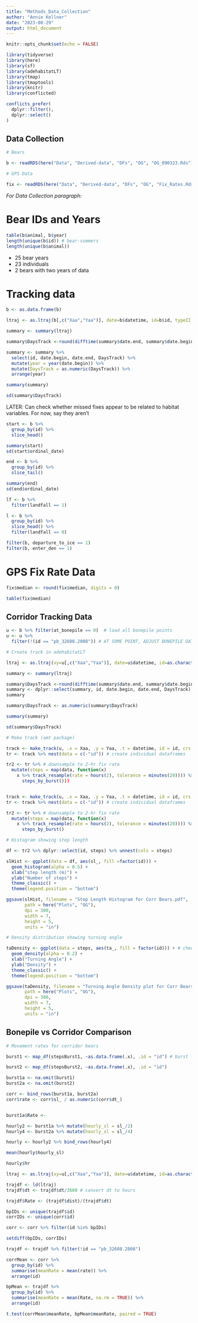 ```yaml
---
title: "Methods_Data_Collection"
author: "Annie Kellner"
date: "2023-08-29"
output: html_document
---
```


```r
knitr::opts_chunk$set(echo = FALSE)
```

```r

library(tidyverse)
library(here)
library(sf)
library(adehabitatLT)
library(tmap)
library(tmaptools)
library(knitr)
library(conflicted)

conflicts_prefer(
  dplyr::filter(),
  dplyr::select()
)
```
## Data Collection

```r

# Bears

b <- readRDS(here("Data", "Derived-data", "DFs", "OG", "OG_090323.Rds"))

# GPS Data

fix <- readRDS(here("Data", "Derived-data", "DFs", "OG", "Fix_Rates.Rds"))

```

*For Data Collection paragraph:* 

# Bear IDs and Years

```r

table(b$animal, b$year)
length(unique(b$id)) # bear-summers
length(unique(b$animal))

```

* 25 bear years
* 23 individuals
* 2 bears with two years of data

# Tracking data

```r

b <- as.data.frame(b)

ltraj <- as.ltraj(b[,c("Xaa","Yaa")], date=b$datetime, id=b$id, typeII = TRUE)

summary <- summary(ltraj)

summary$DaysTrack <-round(difftime(summary$date.end, summary$date.begin, units="days"),digits=1)

summary <- summary %>%
  select(id, date.begin, date.end, DaysTrack) %>%
  mutate(year = year(date.begin)) %>%
  mutate(DaysTrack = as.numeric(DaysTrack)) %>%
  arrange(year) 

summary(summary)

sd(summary$DaysTrack)
```

LATER: Can check whether missed fixes appear to be related to habitat variables. For now, say they aren't

```r

start <- b %>%
  group_by(id) %>%
  slice_head()

summary(start)
sd(start$ordinal_date)

end <- b %>%
  group_by(id) %>%
  slice_tail()

summary(end)
sd(end$ordinal_date)
```

```r

lf <- b %>%
  filter(landfall == 1)

l <- b %>%
  group_by(id) %>%
  slice_head() %>%
  filter(landfall == 0)

filter(b, departure_to_ice == 1)
filter(b, enter_den == 1)

```

# GPS Fix Rate Data

```r

fix$median <- round(fix$median, digits = 0)

table(fix$median)

```
## Corridor Tracking Data

```r

u <- b %>% filter(at_bonepile == 0)  # load all bonepile points
u <- u %>%
  filter(!(id == "pb_32608.2008")) # AT SOME POINT, ADJUST BONEPILE DATES TO REFLECT BONEPILE-ONLY BEAR

# Create track in adehabitatLT

ltraj <- as.ltraj(xy=u[,c("Xaa","Yaa")], date=u$datetime, id=as.character(u$id))

summary <- summary(ltraj)

summary$DaysTrack <-round(difftime(summary$date.end, summary$date.begin, units="days"),digits=1)
summary <- dplyr::select(summary, id, date.begin, date.end, DaysTrack)
summary

summary$DaysTrack <- as.numeric(summary$DaysTrack)

summary(summary)

sd(summary$DaysTrack)

```

```r

# Make track (amt package)

track <- make_track(u, .x = Xaa, .y = Yaa, .t = datetime, id = id, crs = 3338)
tr <- track %>% nest(data = c(-"id")) # create individual dataframes

tr2 <- tr %>% # downsample to 2-hr fix rate
  mutate(steps = map(data, function(x)
    x %>% track_resample(rate = hours(2), tolerance = minutes(20)))) %>% 
      steps_by_burst()))


track <- make_track(u, .x = Xaa, .y = Yaa, .t = datetime, id = id, crs = 3338)
tr <- track %>% nest(data = c(-"id")) # create individual dataframes

tr2 <- tr %>% # downsample to 2-hr fix rate
  mutate(steps = map(data, function(x)
    x %>% track_resample(rate = hours(2), tolerance = minutes(20)))) %>% 
      steps_by_burst()

# Histogram showing step length

df <- tr2 %>% dplyr::select(id, steps) %>% unnest(cols = steps) 

slHist <- ggplot(data = df, aes(sl_, fill =factor(id))) + 
  geom_histogram(alpha = 0.5) + 
  xlab("step length (m)") + 
  ylab("Number of steps") + 
  theme_classic() +
  theme(legend.position = "bottom") 

ggsave(slHist, filename = "Step Length Histogram for Corr Bears.pdf", 
       path = here("Plots", "OG"),
       dpi = 300,
       width = 7,
       height = 5,
       units = "in")

```

```r

# Density distribution showing turning angle

taDensity <- ggplot(data = steps, aes(ta_, fill = factor(id))) + # check dataframe
  geom_density(alpha = 0.2) + 
  xlab("Turning Angle") + 
  ylab("Density") + 
  theme_classic() +
  theme(legend.position = "bottom") 

ggsave(taDensity, filename = "Turning Angle Density plot for Corr Bears.pdf", 
       path = here("Plots", "OG"),
       dpi = 300,
       width = 7,
       height = 5, 
       units = "in")

```

## Bonepile vs Corridor Comparison

```r

# Movement rates for corridor bears

burst1 <- map_df(stepsBurst1, ~as.data.frame(.x), .id = "id") # burst from corridor_used_avail (stepsBurst converted to dataframe)

burst2 <- map_df(stepsBurst2, ~as.data.frame(.x), .id = "id")

burst1a <- na.omit(burst1)
burst2a <- na.omit(burst2)

corr <- bind_rows(burst1a, burst2a)
corr$rate <- corr$sl_ / as.numeric(corr$dt_)


burst1a$Rate <- 

hourly2 <- burst1a %>% mutate(hourly_sl = sl_/2)
hourly4 <- burst2a %>% mutate(hourly_sl = sl_/4)

hourly <- hourly2 %>% bind_rows(hourly4)

mean(hourly$hourly_sl)

hourly$hr

```
```r
ltraj <- as.ltraj(xy=u[,c("Xaa","Yaa")], date=u$datetime, id=as.character(u$id))

trajdf <- ld(ltraj)
trajdf$dt <- trajdf$dt/3600 # convert dt to hours

trajdf$Rate <- (trajdf$dist)/(trajdf$dt)

```

```r

bpIDs <- unique(trajdf$id)
corrIDs <- unique(corr$id)

corr <- corr %>% filter(id %in% bpIDs)

setdiff(bpIDs, corrIDs)

trajdf <- trajdf %>% filter(!id == "pb_32608.2008")

corrMean <- corr %>%
  group_by(id) %>%
  summarise(meanRate = mean(rate)) %>%
  arrange(id)

bpMean <- trajdf %>%
  group_by(id) %>%
  summarise(meanRate = mean(Rate, na.rm = TRUE)) %>%
  arrange(id)

t.test(corrMean$meanRate, bpMean$meanRate, paired = TRUE)
```





